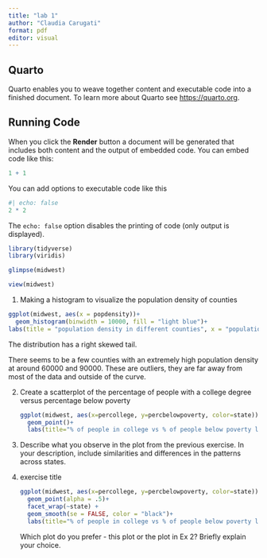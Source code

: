 ```yaml
---
title: "lab 1"
author: "Claudia Carugati"
format: pdf
editor: visual
---
```


## Quarto

Quarto enables you to weave together content and executable code into a finished document. To learn more about Quarto see <https://quarto.org>.

## Running Code

When you click the **Render** button a document will be generated that includes both content and the output of embedded code. You can embed code like this:

```r
1 + 1
```

You can add options to executable code like this

```r
#| echo: false
2 * 2
```

The `echo: false` option disables the printing of code (only output is displayed).

```r
library(tidyverse)
library(viridis)
```

```r
glimpse(midwest)
```

```r
view(midwest)
```

1.  Making a histogram to visualize the population density of counties

```r
ggplot(midwest, aes(x = popdensity))+
  geom_histogram(binwidth = 10000, fill = "light blue")+
labs(title = "population density in different counties", x = "population density", y = "frequency")
```

The distribution has a right skewed tail.

There seems to be a few counties with an extremely high population density at around 60000 and 90000. These are outliers, they are far away from most of the data and outside of the curve.

2.  Create a scatterplot of the percentage of people with a college degree versus percentage below poverty

    ```r
    ggplot(midwest, aes(x=percollege, y=percbelowpoverty, color=state))+
      geom_point()+
      labs(title="% of people in college vs % of people below poverty line", x= "% of people in college", y= "% of people below poverty line") + scale_colour_viridis_d()
    ```

```{=html}
<!-- -->
```
3.  Describe what you observe in the plot from the previous exercise. In your description, include similarities and differences in the patterns across states.

4.  exercise title

    ```r
    ggplot(midwest, aes(x=percollege, y=percbelowpoverty, color=state))+
      geom_point(alpha = .5)+
      facet_wrap(~state) +
      geom_smooth(se = FALSE, color = "black")+
      labs(title="% of people in college vs % of people below poverty line", x= "% of people in college", y= "% of people below poverty line") + scale_colour_viridis_d()
    ```

    Which plot do you prefer - this plot or the plot in Ex 2? Briefly explain your choice.
